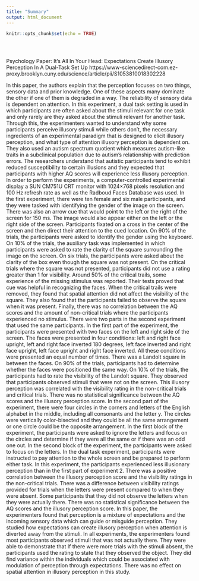 ```yaml
---
title: "Summary"
output: html_document
---
```


```r
knitr::opts_chunk$set(echo = TRUE)
```
<style type="text/css">
.title {
  display: none;
}

#getting-started img {
  margin-right: 10px;
}

</style>

<div class="row" style="padding-top: 30px;">
<div class="col-sm-6">


Psychology Paper: It's All In Your Head: Expectations Create Illusory Perception In A Dual-Task Set Up
https://www-sciencedirect-com.ez-proxy.brooklyn.cuny.edu/science/article/pii/S1053810018302228

In this paper, the authors explain that the perception focuses on two things, sensory data and prior knowledge. One of these aspects many dominate the other if one of them is degraded in a way. The reliability of sensory data is dependent on attention. In this experiment, a dual task setting is used in which participants are often asked about the stimuli relevant for one task and only rarely are they asked about the stimuli relevant for another task. Through this, the experimenters wanted to understand why some participants perceive illusory stimuli while others don’t, the necessary ingredients of an experimental paradigm that is designed to elicit illusory perception, and what type of attention illusory perception is dependent on. They also used an autism spectrum quotient which measures autism-like traits in a subclinical population due to autism’s relationship with prediction errors. The researchers understand that autistic participants tend to exhibit reduced susceptibility to certain illusions and they expected that participants with higher AQ scores will experience less illusory perception. In order to perform the experiments, a computer-controlled experimental display a SUN CM751U CRT monitor with 1024×768 pixels resolution and 100 Hz refresh rate as well as the Radboud Faces Database was used. 
In the first experiment, there were ten female and six male participants, and they were tasked with identifying the gender of the image on the screen. There was also an arrow cue that would point to the left or the right of the screen for 150 ms. The image would also appear either on the left or the right side of the screen. Participants fixated on a cross in the center of the screen and then direct their attention to the cued location. On 90% of the trials, the participants were asked to identify the gender using the keyboard. On 10% of the trials, the auxiliary task was implemented in which participants were asked to rate the clarity of the square surrounding the image on the screen. On six trials, the participants were asked about the clarity of the box even though the square was not present. On the critical trials where the square was not presented, participants did not use a rating greater than 1 for visibility. Around 50% of the critical trails, some experience of the missing stimulus was reported. Their tests proved that cue was helpful in recognizing the faces. When the critical trails were removed, they found that spatial attention did not affect the visibility of the square. They also found that the participants failed to observe the square when it was present. Finally, there was no correlation between the AQ scores and the amount of non-critical trials where the participants experienced no stimulus.
There were two parts in the second experiment that used the same participants. In the first part of the experiment, the participants were presented with two faces on the left and right side of the screen. The faces were presented in four conditions: left and right face upright, left and right face inverted 180 degrees, left face inverted and right face upright, left face upright and right face inverted. All these conditions were presented an equal number of times. There was a Landolt square in between the faces. On 90% of the trials, participants had to determine whether the faces were positioned the same way. On 10% of the trials, the participants had to rate the visibility of the Landolt square. They observed that participants observed stimuli that were not on the screen. This illusory perception was correlated with the visibility rating in the non-critical trials and critical trials. There was no statistical significance between the AQ scores and the illusory perception score. 
 In the second part of the experiment, there were four circles in the corners and letters of the English alphabet in the middle, including all consonants and the letter y.  The circles were vertically color-bisected and they could be all the same arrangement or one circle could be the opposite arrangement. In the first block of the experiment, the participants were asked to ignore the letters and focus on the circles and determine if they were all the same or if there was an odd one out. In the second block of the experiment, the participants were asked to focus on the letters. In the dual task experiment, participants were instructed to pay attention to the whole screen and be prepared to perform either task. In this experiment, the participants experienced less illusionary perception than in the first part of experiment 2. There was a positive correlation between the illusory perception score and the visibility ratings in the non-critical trials. There was a difference between visibility ratings provided for trials when the letters were present compared to when they were absent. Some participants that they did not observe the letters when they were actually there. There was no statistical significance between the AQ scores and the illusory perception score.
	In this paper, the experimenters found that perception is a mixture of expectations and the incoming sensory data which can guide or misguide perception. They studied how expectations can create illusory perception when attention is diverted away from the stimuli. 
In all experiments, the experimenters found most participants observed stimuli that was not actually there. They were able to demonstrate that If there were more trials with the stimuli absent, the participants used the rating to state that they observed the object.  They did find variance within the individuals which could be associated with modulation of perception through expectations. There was no effect on spatial attention in illusory perception in this study. 


